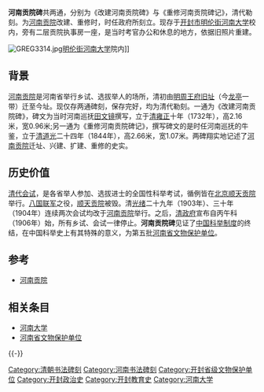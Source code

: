 {{文物保护单位
| 级别 = 省级
| 省区市 = 河南省
| 名称 = 河南贡院碑
| 图片 = [[File:河南贡院碑.jpg|220px]]
| 编号 = 5-46
| 分类 = 石窟寺及石刻
| 时代 = [[清|清]]
| 所在 = [[河南省|河南省]][[开封市|开封市]]
| 登录 = 2008年
}}

'''河南贡院碑'''共两通，分别为《改建河南贡院碑》与《重修河南贡院碑记》，清代勒刻。为[[河南贡院|河南贡院]]改建、重修时，时任政府所刻立。现存于[[开封市|开封市]][[明伦街|明伦街]][[河南大学|河南大学]]校内，旁有二层贡院执事房一座，是当时考官办公和休息的地方，依据旧照片重建。

[[File:GREG3314.jpg|thumb]][[明伦街|明伦街]][[河南大学|河南大学]]院内]]

==背景==
[[河南贡院|河南贡院]]是河南省举行乡试、选拔举人的场所，清初由[[明周王府旧址|明周王府旧址]]（今[[龙亭|龙亭]]一带）迁至今址。现仅存两通碑刻，保存完好，均为清代勒刻。一通为《改建河南贡院碑》，碑文为当时河南巡抚[[田文镜|田文镜]]撰写，立于[[清|清]][[雍正|雍正]]十年（1732年），高2.16米，宽0.96米;另一通为《重修河南贡院碑记》，撰写碑文的是时任河南巡抚的牛鉴，立于[[清|清]][[道光|道光]]二十四年（1844年），高2.66米，宽1.07米。两碑翔实地记述了[[河南贡院|河南贡院]]迁址、兴建、扩建、重修的史实。

==历史价值==
[[清代|清代]][[会试|会试]]，是各省举人参加、选拔进士的全国性科举考试，循例皆在[[北京|北京]][[顺天贡院|顺天贡院]]举行。[[八国联军|八国联军]]之役，[[顺天贡院|顺天贡院]]被毁。清[[光绪|光绪]]二十九年（1903年）、三十年（1904年）连续两次会试均改于[[河南贡院|河南贡院]]举行。之后，[[清政府|清政府]]宣布自丙午科（1906年）始，所有乡试、会试一律停止。'''河南贡院碑'''见证了[[中国|中国]][[科举制度|科举制度]]的终结，在中国科举史上有其特殊的意义，为第五批[[河南省文物保护单位|河南省文物保护单位]]。

==参考==
*[http://www.kfsy.cn/n204c11.shtml 河南贡院] {{Wayback|url=http://www.kfsy.cn/n204c11.shtml |date=20070609201529 }}

==相关条目==
*[[河南大学|河南大学]]
*[[河南省文物保护单位|河南省文物保护单位]]

{{-}}
{{河南大学}}
{{开封市境内的河南省文物保护单位}}
[[Category:清朝书法碑刻|Category:清朝书法碑刻]]
[[Category:河南书法碑刻|Category:河南书法碑刻]]
[[Category:开封省级文物保护单位|Category:开封省级文物保护单位]]
[[Category:开封政治史|Category:开封政治史]]
[[Category:开封教育史|Category:开封教育史]]
[[Category:河南大学|Category:河南大学]]